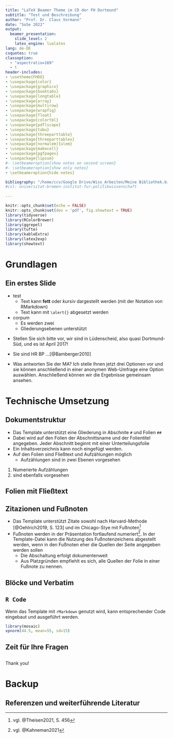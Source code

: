 ```yaml
---
title: "LaTeX Beamer Theme im CD der FH Dortmund"
subtitle: "Test und Beschreibung"
author: "Prof. Dr. Claus Vormann"
date: "SoSe 2022"
output:
  beamer_presentation:
    slide_level: 2
    latex_engine: lualatex
lang: de-DE
csquotes: true 
classoption: 
  - "aspectratio=169"
  - t
header-includes: 
- \usetheme{FHDO}
- \usepackage{color}
- \usepackage{graphicx}
- \usepackage{booktabs}
- \usepackage{longtable}
- \usepackage{array}
- \usepackage{multirow}
- \usepackage{wrapfig}
- \usepackage{float}
- \usepackage{colortbl}
- \usepackage{pdflscape}
- \usepackage{tabu}
- \usepackage{threeparttable}
- \usepackage{threeparttablex}
- \usepackage[normalem]{ulem}
- \usepackage{makecell}
- \usepackage{pgfpages}
- \usepackage{lipsum}
#- \setbeameroption{show notes on second screen}
#- \setbeameroption{show only notes}
- \setbeameroption{hide notes}

bibliography: "/home/ccv/Google Drive/Wiss_Arbeiten/Meine Bibliothek.bib"
#csl: universitat-bremen-institut-fur-politikwissenschaft
 
---
```


```r
knitr::opts_chunk$set(echo = FALSE)
knitr::opts_chunk$set(dev = 'pdf', fig.showtext = TRUE)
library(tidyverse)
library(RColorBrewer)
library(ggrepel)
library(tufte)
library(kableExtra)
library(latex2exp)
library(showtext)
```


# Grundlagen

## Ein erstes Slide 

\alert{Das ist ein \LaTeX Beamer-Theme im Corporate Design der Fachhochschule Dortmund}

* \lipsum[][2-4] test
  + Text kann **fett** oder *kursiv* dargestellt werden (mit der Notation von RMarkdown)
  + Text kann mit `\alert{}` \alert{farbig} abgesetzt werden 
* \lipsum[][3-4] corpum
  + Es werden zwei 
  + Gliederungsebenen unterstützt


::: notes

- Stellen Sie sich bitte vor, wir sind in Lüdenscheid, also quasi Dortmund-Süd, und es ist April 2017!
- Sie sind HR BP ...[@Bamberger2010]

- Was antworten Sie der MA? Ich stelle Ihnen jetzt drei Optionen vor und sie können anschließend in einer anonymen Web-Umfrage eine Option auswählen. Anschließend können wir die Ergebnisse gemeinsam ansehen. 
:::

# Technische Umsetzung 

## Dokumentstruktur

- Das Template unterstützt eine Gliederung in Abschnite `#` und Folien `##`
- Dabei wird auf den Folien der Abschnittsname und der Folientitel angegeben. Jeder Abschnitt beginnt mit einer Unterteilungsfolie
- Ein Inhaltsverzeichnis kann noch eingefügt werden.
- Auf den Folien sind Fließtext und Aufzählungen möglich
  + Aufzählungen sind in zwei Ebenen vorgesehen

1. Numerierte Aufzählungen
2. sind ebenfalls vorgesehen

## Folien mit Fließtext

\lipsum[1]

## Zitazionen und Fußnoten

- Das Template unterstützt Zitate sowohl nach Harvard-Methode [@Oehlrich2019, S. 123] und im Chicago-Stye mit Fußnoten^[vgl. @Theisen2021, S. 456]
- Fußnoten werden in der Präsentation fortlaufend numeriert^[vgl. @Kahneman2021]. In der Template-Datei kann die Nutzung des Fußnotenzeichens abgestellt werden, wenn in den Fußnoten eher die Quellen der Seite angegeben werden sollen
  - Die Abschaltung erfolgt dokumentenweit
  - Aus Platzgründen empfiehlt es sich, alle Quellen der Folie in einer Fußnote zu nennen. 

## Blöcke und Verbatim

## `R Code`

Wenn das Template mit `rMarkdown` genutzt wird, kann entsprechender Code eingebaut und ausgeführt werden.

\scriptsize

```r
library(mosaic)
xpnorm(44.5, mean=55, sd=15)
```

## Zeit für Ihre Fragen{.c}

\begin{center}
\vspace{-13mm}
\Huge \usebeamercolor[fg]{frame} \textbf{Welche Fragen haben Sie?}
\end{center}


##  {.standout}
Thank you!

# Backup  {.unlisted .unnumbered}



## Referenzen und weiterführende Literatur {.allowframebreaks .noframenumbering}    
\footnotesize
